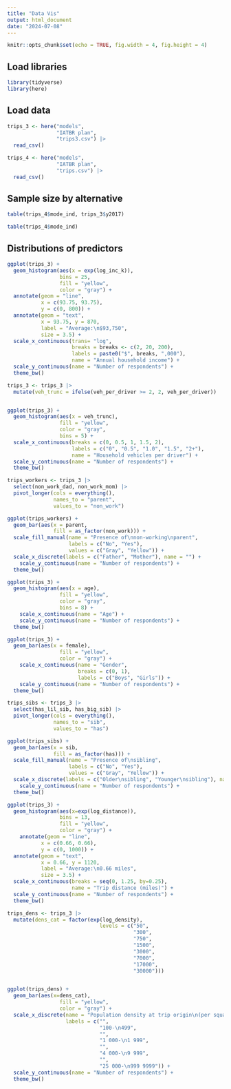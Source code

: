```yaml
---
title: "Data Vis"
output: html_document
date: "2024-07-08"
---
```


```r
knitr::opts_chunk$set(echo = TRUE, fig.width = 4, fig.height = 4)
```

## Load libraries

```r
library(tidyverse)
library(here)
```


## Load data

```r
trips_3 <- here("models",
                "IATBR plan",
                "trips3.csv") |>
  read_csv()

trips_4 <- here("models",
                "IATBR plan",
                "trips.csv") |>
  read_csv()
```

## Sample size by alternative

```r
table(trips_4$mode_ind, trips_3$y2017)
```

```r
table(trips_4$mode_ind)
```
## Distributions of predictors

```r
ggplot(trips_3) +
  geom_histogram(aes(x = exp(log_inc_k)),
                 bins = 25,
                 fill = "yellow",
                 color = "gray") +
  annotate(geom = "line",
           x = c(93.75, 93.75),
           y = c(0, 800)) +
  annotate(geom = "text",
           x = 93.75, y = 870,
           label = "Average:\n$93,750",
           size = 3.5) +
  scale_x_continuous(trans= "log",
                     breaks = breaks <- c(2, 20, 200),
                     labels = paste0("$", breaks, ",000"),
                     name = "Annual household income") +
  scale_y_continuous(name = "Number of respondents") +
  theme_bw()
```

```r
trips_3 <- trips_3 |>
  mutate(veh_trunc = ifelse(veh_per_driver >= 2, 2, veh_per_driver))


ggplot(trips_3) +
  geom_histogram(aes(x = veh_trunc),
                 fill = "yellow",
                 color = "gray",
                 bins = 5) +
  scale_x_continuous(breaks = c(0, 0.5, 1, 1.5, 2),
                     labels = c("0", "0.5", "1.0", "1.5", "2+"),
                     name = "Household vehicles per driver") +
  scale_y_continuous(name = "Number of respondents") +
  theme_bw()
```
```r
trips_workers <- trips_3 |>
  select(non_work_dad, non_work_mom) |>
  pivot_longer(cols = everything(),
               names_to = "parent",
               values_to = "non_work")

ggplot(trips_workers) +
  geom_bar(aes(x = parent,
               fill = as_factor(non_work))) +
  scale_fill_manual(name = "Presence of\nnon-working\nparent",
                    labels = c("No", "Yes"),
                    values = c("Gray", "Yellow")) +
  scale_x_discrete(labels = c("Father", "Mother"), name = "") +
    scale_y_continuous(name = "Number of respondents") +
  theme_bw()
```


```r
ggplot(trips_3) +
  geom_histogram(aes(x = age),
                 fill = "yellow",
                 color = "gray",
                 bins = 8) +
    scale_x_continuous(name = "Age") +
    scale_y_continuous(name = "Number of respondents") +
  theme_bw()
```

```r
ggplot(trips_3) +
  geom_bar(aes(x = female),
                 fill = "yellow",
                 color = "gray") +
    scale_x_continuous(name = "Gender",
                       breaks = c(0, 1),
                       labels = c("Boys", "Girls")) +
    scale_y_continuous(name = "Number of respondents") +
  theme_bw()
```

```r
trips_sibs <- trips_3 |>
  select(has_lil_sib, has_big_sib) |>
  pivot_longer(cols = everything(),
               names_to = "sib",
               values_to = "has")

ggplot(trips_sibs) +
  geom_bar(aes(x = sib,
               fill = as_factor(has))) +
  scale_fill_manual(name = "Presence of\nsibling",
                    labels = c("No", "Yes"),
                    values = c("Gray", "Yellow")) +
  scale_x_discrete(labels = c("Older\nsibling", "Younger\nsibling"), name = "") +
    scale_y_continuous(name = "Number of respondents") +
  theme_bw()
```

```r
ggplot(trips_3) +
  geom_histogram(aes(x=exp(log_distance)),
                 bins = 13,
                 fill = "yellow",
                 color = "gray") +
    annotate(geom = "line",
           x = c(0.66, 0.66),
           y = c(0, 1000)) +
  annotate(geom = "text",
           x = 0.66, y = 1120,
           label = "Average:\n0.66 miles",
           size = 3.5) +
  scale_x_continuous(breaks = seq(0, 1.25, by=0.25),
                     name = "Trip distance (miles)") +
  scale_y_continuous(name = "Number of respondents") +
  theme_bw()
```

```r
trips_dens <- trips_3 |>
  mutate(dens_cat = factor(exp(log_density),
                              levels = c("50",
                                         "300",
                                         "750",
                                         "1500",
                                         "3000",
                                         "7000",
                                         "17000",
                                         "30000")))


ggplot(trips_dens) +
  geom_bar(aes(x=dens_cat),
                 fill = "yellow",
                 color = "gray") +
  scale_x_discrete(name = "Population density at trip origin\n(per square mile)",
                   labels = c("",
                              "100-\n499",
                              "",
                              "1 000-\n1 999",
                              "",
                              "4 000-\n9 999",
                              "",
                              "25 000-\n999 9999")) +
  scale_y_continuous(name = "Number of respondents") +
  theme_bw()
```



